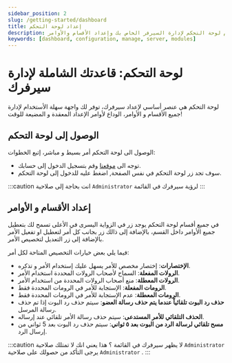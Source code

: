 ```yaml
---
sidebar_position: 2
slug: /getting-started/dashboard
title: إعداد لوحة التحكم
description: مستند شامل حَول إستخدام لوحة التحكم لإدارة السيرفر الخاص بك وإعداد الأقسام والأوامر.
keywords: [dashboard, configuration, manage, server, modules]
---
```


# لوحة التحكم: قاعدتك الشاملة لإدارة سيرفرك

لوحة التحكم هي عنصر أساسي لإعداد سيرفرك، توفر لك واجهة سهلة الأستخدام لإدارة جميع الأقسام و الأوامر، الوداع لأوامر الإعداد المعقدة و المضيعة للوقت!

## الوصول إلى لوحة التحكم

الوصول الى لوحة التحكم أمر بسيط و مباشر، إتبع الخطوات:

- توجه الى [موقعنا](https://vTime.io/) وقم بتسجيل الدخول إلى حسابك.
- سوف تجد زر لوحة التحكم في نفس الصفحة, اضغط عليه للدخول إلى لوحة التحكم.

:::caution
انت بحاجة إلى صلاحية `Administrator` لرؤية سيرفرك في القائمة
:::

## إعداد الأقسام و الأوامر

في جميع أقسام لوحة التحكم يوجد زر في الزواية اليسرى في الأعلى تسمح لك بتعطيل جميع الأوامر داخل القسم، بالإضافة إلى ذالك زر بجانب كل أمر لتعطيل او تفعيل الأمر بالإضافة إلى زر التعديل لتخصيص الأمر.

فيما يلي بعض خيارات التخصيص المتاحة لكل أمر:

- **الإختصارات**: إختصار مخصص للأمر يسهل عليك إستخدام الأمر و تذكره.
- **الرولات المفعلة**: السماح لأصحاب الرولات المحددة استخدام الأمر.
- **الرولات المعطلة**: منع أصحاب الرولات المحددة من استخدام الأمر.
- **الرومات المفعلة**: الإستجابة للأمر في الرومات المحددة فقط.
- **الرومات المعطلة**: عدم الإستجابة للأمر في الرومات المحددة فقط.
- **حذف رد البوت تلقائياً عندما يتم حذف رسالة العضو**: سيتم حذف رد البوت إذا تم حذف رسالة المرسل.
- **الحذف التلقائي للأمر المستدعى**: سيتم حذف رسالة الأمر تلقائي عند إرساله.
- **مسح تلقائي لرسالة الرد من البوت بعد ٥ ثواني**: سيتم حذف رد البوت بعد 5 ثواني من إرسال الرد.

:::caution
لا يظهر سيرفرك في القائمة ؟ هذا يعني انك لا تمتلك صلاحية `Administrator`
يرجى التأكد من حصولك على صلاحية `Administrator` .
:::
